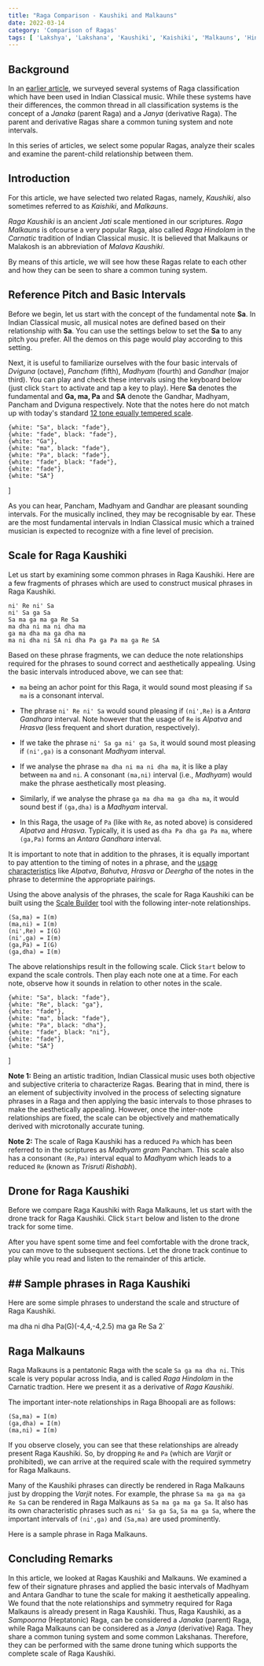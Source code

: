 ```yaml
---
title: "Raga Comparison - Kaushiki and Malkauns"
date: 2022-03-14
category: 'Comparison of Ragas'
tags: [ 'Lakshya', 'Lakshana', 'Kaushiki', 'Kaishiki', 'Malkauns', 'Hindolam' ]
---
```



## Background

In an [earlier article](/learn/raga-classification/), we surveyed several systems of Raga classification which have been used in Indian Classical music. While these systems have their differences, the common thread in all classification systems is the concept of a *Janaka* (parent Raga) and a *Janya* (derivative Raga). The parent and derivative Ragas share a common tuning system and note intervals.

In this series of articles, we select some popular Ragas, analyze their scales and examine the parent-child relationship between them.

## Introduction

For this article, we have selected two related Ragas, namely, *Kaushiki*, also sometimes referred to as *Kaishiki*, and *Malkauns*.

*Raga Kaushiki* is an ancient *Jati* scale mentioned in our scriptures. *Raga Malkauns* is ofcourse a very popular Raga, also called *Raga Hindolam* in the *Carnatic* tradition of Indian Classical music. It is believed that Malkauns or Malakosh is an abbreviation of *Malava Kaushiki*.

By means of this article, we will see how these Ragas relate to each other and how they can be seen to share a common tuning system.

## Reference Pitch and Basic Intervals

Before we begin, let us start with the concept of the fundamental note **Sa**. In Indian Classical music, all musical notes are defined based on their relationship with **Sa**. You can use the settings below to set the **Sa** to any pitch you prefer. All the demos on this page would play according to this setting.

<CommonPitch />

Next, it is useful to familiarize ourselves with the four basic intervals of *Dviguna*  (octave), *Pancham* (fifth), *Madhyam* (fourth) and *Gandhar* (major third). You can play and check these intervals using the keyboard below (just click `Start` to activate and tap a key to play). Here **Sa** denotes the fundamental and **Ga, ma, Pa** and **SA** denote the Gandhar, Madhyam, Pancham and Dviguna respectively. Note that the notes here do not match up with today's standard [12 tone equally tempered scale](https://en.wikipedia.org/wiki/12_equal_temperament).

    {white: "Sa", black: "fade"},
    {white: "fade", black: "fade"},
    {white: "Ga"},
    {white: "ma", black: "fade"},
    {white: "Pa", black: "fade"},
    {white: "fade", black: "fade"},
    {white: "fade"},
    {white: "SA"}
]

<ScalePlayer title='Basic Intervals' noteSpec={notesBasicIntervals} scale={scaleBasicIntervals} />

As you can hear, Pancham, Madhyam and Gandhar are pleasant sounding intervals. For the musically inclined, they may be recognisable by ear. These are the most fundamental intervals in Indian Classical music which a trained musician is expected to recognize with a fine level of precision.

## Scale for Raga Kaushiki

Let us start by examining some common phrases in Raga Kaushiki. Here are a few fragments of phrases which are used to construct musical phrases in Raga Kaushiki.

```
ni' Re ni' Sa
ni' Sa ga Sa
Sa ma ga ma ga Re Sa
ma dha ni ma ni dha ma
ga ma dha ma ga dha ma
ma ni dha ni SA ni dha Pa ga Pa ma ga Re SA
```

Based on these phrase fragments, we can deduce the note relationships required for the phrases to sound correct and aesthetically appealing. Using the basic intervals introduced above, we can see that:

* `ma` being an achor point for this Raga, it would sound most pleasing if `Sa ma` is a consonant interval.

* The phrase `ni' Re ni' Sa` would sound pleasing if `(ni',Re)` is a *Antara Gandhara* interval. Note however that the usage of `Re` is *Alpatva* and *Hrasva* (less frequent and short duration, respectively).

* If we take the phrase `ni' Sa ga ni' ga Sa`, it would sound most pleasing if `(ni',ga)` is a consonant *Madhyam* interval.

* If we analyse the phrase `ma dha ni ma ni dha ma`, it is like a play between `ma` and `ni`. A consonant `(ma,ni)` interval (i.e., *Madhyam*) would make the phrase aesthetically most pleasing.
    
* Similarly, if we analyse the phrase `ga ma dha ma ga dha ma`, it would sound best if `(ga,dha)` is a *Madhyam* interval.
    
* In this Raga, the usage of `Pa` (like with `Re`, as noted above) is considered *Alpatva* and *Hrasva*. Typically, it is used as `dha Pa dha ga Pa ma`, where `(ga,Pa)` forms an *Antara Gandhara* interval.

It is important to note that in addition to the phrases, it is equally important to pay attention to the timing of notes in a phrase, and the [usage characteristics](/learn/grammar-of-music) like *Alpatva*, *Bahutva*, *Hrasva* or *Deergha* of the notes in the phrase to determine the appropriate pairings.

Using the above analysis of the phrases, the scale for Raga Kaushiki can be built using the [Scale Builder](/scalebuilder/) tool with the following inter-note relationships.

```
(Sa,ma) = I(m)
(ma,ni) = I(m)
(ni',Re) = I(G)
(ni',ga) = I(m)
(ga,Pa) = I(G)
(ga,dha) = I(m)
```

The above relationships result in the following scale. Click `Start` below to expand the scale controls. Then play each note one at a time. For each note, observe how it sounds in relation to other notes in the scale.

    {white: "Sa", black: "fade"},
    {white: "Re", black: "ga"},
    {white: "fade"},
    {white: "ma", black: "fade"},
    {white: "Pa", black: "dha"},
    {white: "fade", black: "ni"},
    {white: "fade"},
    {white: "SA"}
]

<ScalePlayer title='Scale for Raga Kaushiki' noteSpec={noteSpecKaushiki} scale={kaushikiScale} />

<Notice>

**Note 1:** Being an artistic tradition, Indian Classical music uses both objective and subjective criteria to characterize Ragas. Bearing that in mind, there is an element of subjectivity involved in the process of selecting signature phrases in a Raga and then applying the basic intervals to those phrases to make the aesthetically appealing. However, once the inter-note relationships are fixed, the scale can be objectively and mathematically derived with microtonally accurate tuning.

**Note 2:** The scale of Raga Kaushiki has a reduced `Pa` which has been referred to in the scriptures as *Madhyam gram* Pancham. This scale also has a consonant `(Re,Pa)` interval equal to *Madhyam* which leads to a reduced `Re` (known as *Trisruti Rishabh*).

</Notice>

## Drone for Raga Kaushiki

Before we compare Raga Kaushiki with Raga Malkauns, let us start with the drone track for Raga Kaushiki. Click `Start` below and listen to the drone track for some time.

<DronePlayer title='Drone for Raga Kaushiki' settings={kaushikiDrone} />

After you have spent some time and feel comfortable with the drone track, you can move to the subsequent sections. Let the drone track continue to play while you read and listen to the remainder of this article.

## ## Sample phrases in Raga Kaushiki

Here are some simple phrases to understand the scale and structure of Raga Kaushiki.

ma dha ni dha Pa(G)(-4,4,-4,2.5) ma ga Re Sa 2`

<MotifPlayer title='Aarohi and Avarohi phrases for Raga Kaushiki' motif={kaushikiMotif} scale={kaushikiScale} />

## Raga Malkauns

Raga Malkauns is a pentatonic Raga with the scale `Sa ga ma dha ni`. This scale is very popular across India, and is called *Raga Hindolam* in the Carnatic tradtion. Here we present it as a derivative of *Raga Kaushiki*.

The important inter-note relationships in Raga Bhoopali are as follows:

```
(Sa,ma) = I(m)
(ga,dha) = I(m)
(ma,ni) = I(m)
```

If you observe closely, you can see that these relationships are already present Raga Kaushiki. So, by dropping `Re` and `Pa` (which are *Varjit* or prohibited), we can arrive at the required scale with the required symmetry for Raga Malkauns.

Many of the Kaushiki phrases can directly be rendered in Raga Malkauns just by dropping the *Varjit* notes. For example, the phrase `Sa ma ga ma ga Re Sa` can be rendered in Raga Malkauns as `Sa ma ga ma ga Sa`. It also has its own characteristic phrases such as `ni' Sa ga Sa`, `Sa ma ga Sa`, where the important intervals of `(ni',ga)` and `(Sa,ma)` are used prominently.

Here is a sample phrase in Raga Malkauns.


<MotifPlayer title='Aarohi and Avarohi phrases for Raga Malkauns' motif={malkaunsMotif} scale={kaushikiScale} />

## Concluding Remarks

In this article, we looked at Ragas Kaushiki and Malkauns. We examined a few of their signature phrases and applied the basic intervals of Madhyam and Antara Gandhar to tune the scale for making it aesthetically appealing. We found that the note relationships and symmetry required for Raga Malkauns is already present in Raga Kaushiki. Thus, Raga Kaushiki, as a *Sampoorna* (Heptatonic) Raga, can be considered a *Janaka* (parent) Raga, while Raga Malkauns can be considered as a *Janya* (derivative) Raga. They share a common tuning system and some common Lakshanas. Therefore, they can be performed with the same drone tuning which supports the complete scale of Raga Kaushiki.
